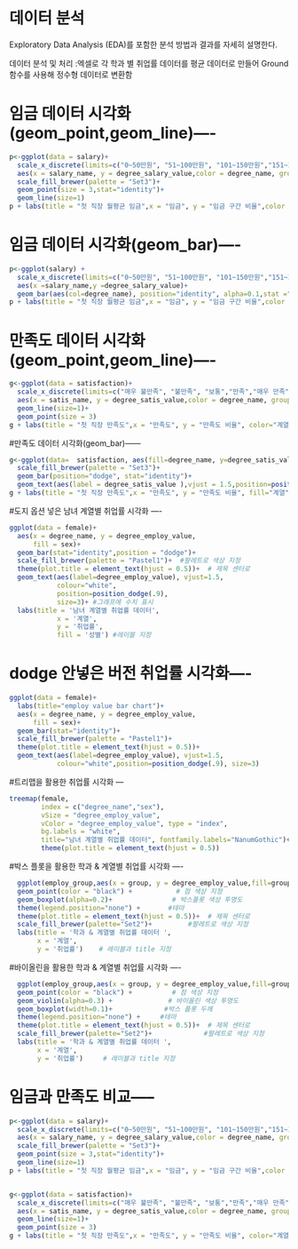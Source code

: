 # 데이터 분석 
Exploratory Data Analysis (EDA)를 포함한 분석 방법과 결과를 자세히 설명한다.

데이터 분석 및 처리 :엑셀로 각 학과 별 취업률 데이터를 평균 데이터로 만들어 Ground 함수를 사용해 정수형 데이터로 변환함


# 임금 데이터 시각화(geom_point,geom_line)----

```r

p<-ggplot(data = salary)+
  scale_x_discrete(limits=c("0~50만원", "51~100만원", "101~150만원","151~200만원","201~250만원","251~300만원","301만원 이상","500만원이상")) +
  aes(x = salary_name, y = degree_salary_value,color = degree_name, group = degree_name )+
  scale_fill_brewer(palette = "Set3")+
  geom_point(size = 3,stat="identity")+
  geom_line(size=1)
p + labs(title = "첫 직장 월평균 임금",x = "임금", y = "임금 구간 비율",color ="학과")

```

# 임금 데이터 시각화(geom_bar)----

```r
p<-ggplot(salary) +
  scale_x_discrete(limits=c("0~50만원", "51~100만원", "101~150만원","151~200만원","201~250만원","251~300만원","301만원 이상","500만원이상")) +
  aes(x =salary_name,y =degree_salary_value)+
  geom_bar(aes(col=degree_name), position="identity", alpha=0.1,stat ="identity" )
p + labs(title = "첫 직장 월평균 임금",x = "임금", y = "임금 구간 비율",color ="학과")
```

# 만족도 데이터 시각화(geom_point,geom_line)----

```r

g<-ggplot(data = satisfaction)+
  scale_x_discrete(limits=c("매우 불만족", "불만족", "보통","만족","매우 만족")) +
  aes(x = satis_name, y = degree_satis_value,color = degree_name, group = degree_name)+
  geom_line(size=1)+
  geom_point(size = 3)
g + labs(title = "첫 직장 만족도",x = "만족도", y = "만족도 비율", color="계열")

```

#만족도 데이터 시각화(geom_bar)------

```r

g<-ggplot(data=  satisfaction, aes(fill=degree_name, y=degree_satis_value, x=satis_name)) +
  scale_fill_brewer(palette = "Set3")+
  geom_bar(position="dodge", stat="identity")+
  geom_text(aes(label = degree_satis_value ),vjust = 1.5,position=position_dodge(.9), size=3)
g + labs(title = "첫 직장 만족도",x = "만족도", y = "만족도 비율", fill="계열")

```

#도지 옵션 넣은 남녀 계열별 취업률 시각화 ----

```r

ggplot(data = female)+
  aes(x = degree_name, y = degree_employ_value,
      fill = sex)+
  geom_bar(stat="identity",position = "dodge")+
  scale_fill_brewer(palette = "Pastel1")+  #팔레트로 색상 지정
  theme(plot.title = element_text(hjust = 0.5))+  # 제목 센터로
  geom_text(aes(label=degree_employ_value), vjust=1.5,
            colour="white",
            position=position_dodge(.9),
            size=3)+ #그래프에 수치 표시 
  labs(title = '남녀 계열별 취업률 데이터',
            x = '계열',
            y = '취업률',
            fill = '성별') #레이블 지정 
```

# dodge 안넣은 버전 취업률 시각화----
```r

ggplot(data = female)+
  labs(title="employ value bar chart")+
  aes(x = degree_name, y = degree_employ_value,
      fill = sex)+
  geom_bar(stat="identity")+
  scale_fill_brewer(palette = "Pastel1")+
  theme(plot.title = element_text(hjust = 0.5))+
  geom_text(aes(label=degree_employ_value), vjust=1.5,
            colour="white",position=position_dodge(.9), size=3)
```

#트리맵을 활용한 취업률 시각화 ---

```r

treemap(female, 
        index = c("degree_name","sex"),
        vSize = "degree_employ_value",
        vColor = "degree_employ_value", type = "index",
        bg.labels = "white",
        title="남녀 계열별 취업률 데이터", fontfamily.labels="NanumGothic")+
        theme(plot.title = element_text(hjust = 0.5))
```


#박스 플롯을 활용한 학과 & 계열별 취업률 시각화 ----

```r
  ggplot(employ_group,aes(x = group, y = degree_employ_value,fill=group)) +
  geom_point(color = "black") +           # 점 색상 지정
  geom_boxplot(alpha=0.2)+               # 박스플롯 색상 투명도
  theme(legend.position="none") +       #테마
  theme(plot.title = element_text(hjust = 0.5))+  # 제목 센터로 
  scale_fill_brewer(palette="Set2")+         #팔레트로 색상 지정
  labs(title = '학과 & 계열별 취업률 데이터 ',
       x = '계열',
       y = '취업률')    # 레이블과 title 지정 
```

#바이올린을 활용한 학과 & 계열별 취업률 시각화 ----

```r

  ggplot(employ_group,aes(x = group, y = degree_employ_value,fill=group)) +
  geom_point(color = "black") +          # 점 색상 지정
  geom_violin(alpha=0.3) +              # 바이올린 색상 투명도 
  geom_boxplot(width=0.1)+             #박스 플롯 두께 
  theme(legend.position="none") +     #테마
  theme(plot.title = element_text(hjust = 0.5))+  # 제목 센터로
  scale_fill_brewer(palette="Set2")+             #팔레트로 색상 지정
  labs(title = '학과 & 계열별 취업률 데이터 ',
       x = '계열',
       y = '취업률')     # 레이블과 title 지정 
```
# 임금과 만족도 비교-----

```r

p<-ggplot(data = salary)+
  scale_x_discrete(limits=c("0~50만원", "51~100만원", "101~150만원","151~200만원","201~250만원","251~300만원","301만원 이상","500만원이상")) +
  aes(x = salary_name, y = degree_salary_value,color = degree_name, group = degree_name )+
  scale_fill_brewer(palette = "Set3")+
  geom_point(size = 3,stat="identity")+
  geom_line(size=1)
p + labs(title = "첫 직장 월평균 임금",x = "임금", y = "임금 구간 비율",color ="학과")


g<-ggplot(data = satisfaction)+
  scale_x_discrete(limits=c("매우 불만족", "불만족", "보통","만족","매우 만족")) +
  aes(x = satis_name, y = degree_satis_value,color = degree_name, group = degree_name)+
  geom_line(size=1)+
  geom_point(size = 3)
g + labs(title = "첫 직장 만족도",x = "만족도", y = "만족도 비율", color="계열")

```



